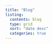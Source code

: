 ```yaml
---
title: "Blog"
listing: 
  contents: blog
  type: grid
  sort: "date desc"
  categories: true
---
```


